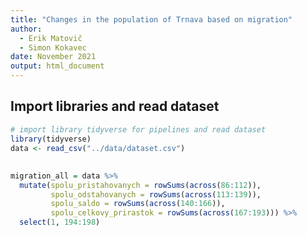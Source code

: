 ```yaml
---
title: "Changes in the population of Trnava based on migration"
author: 
  - Erik Matovič
  - Simon Kokavec
date: November 2021
output: html_document
---
```


## Import libraries and read dataset

```r
# import library tidyverse for pipelines and read dataset
library(tidyverse)                
data <- read_csv("../data/dataset.csv")
```

## 

```r
migration_all = data %>%
  mutate(spolu_pristahovanych = rowSums(across(86:112)),
         spolu_odstahovanych = rowSums(across(113:139)),
         spolu_saldo = rowSums(across(140:166)),
         spolu_celkovy_prirastok = rowSums(across(167:193))) %>%
  select(1, 194:198)
```

